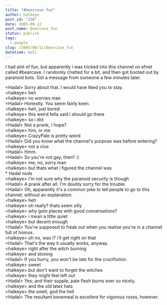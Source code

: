 ```yaml
---
title: "#bearcave fun"
author: halkeye
post_id: "138"
date: 2005-09-12
post_name: bearcave_fun
status: publish
tags:
  - people
slug: /2005/09/11/bearcave_fun
datetime: null
---
```


I had alot of fun, but apparently i was tricked into this channel on efnet called #bearcave. I randomly chatted for a bit, and then got booted out by paranoid bots. Got a message from someone a few minutes later.


&lt;Hadal&gt; Sorry about that. I would have liked you to stay.  
&lt;halkeye&gt; heh  
&lt;halkeye&gt; no worries man  
&lt;Hadal&gt; Honestly. You seem fairly keen.  
&lt;halkeye&gt; heh, just bored  
&lt;halkeye&gt; this weird fella said i should go there  
&lt;halkeye&gt; so i did  
&lt;Hadal&gt; Not a prank, I hope?  
&lt;halkeye&gt; him, or me  
&lt;halkeye&gt; CrazyPale is pretty weird  
&lt;Hadal&gt; Did you know what the channel's purpose was before entering?  
&lt;halkeye&gt; not a clue  
&lt;Hadal&gt; Hmm.  
&lt;Hadal&gt; So you're not gay, then? :)  
&lt;halkeye&gt; me, no, sorry man  
&lt;halkeye&gt; but thats what i figured the channel was  
\* Hadal nods  
&lt;halkeye&gt; i'm not sure why the paranoid security is though  
&lt;Hadal&gt; A prank after all. I'm doubly sorry for the trouble.  
&lt;Hadal&gt; Oh, apparently it's a common joke to tell people to go to this channel, without an explanation.  
&lt;halkeye&gt; heh  
&lt;halkeye&gt; oh really? thats seem silly  
&lt;halkeye&gt; why goto places with good conversations?  
&lt;halkeye&gt; i mean a little quiet  
&lt;halkeye&gt; but decent enough  
&lt;Hadal&gt; You're supposed to freak out when you realise you're in a channel full of homos.  
&lt;halkeye&gt; oh no, was i? i'll get right on that  
&lt;Hadal&gt; That's the way it usually works, anyway.  
&lt;halkeye&gt; right after the witch burning  
&lt;halkeye&gt; and stoning  
&lt;Hadal&gt; If you hurry, you won't be late for the crucifixtion.  
&lt;halkeye&gt; sweet  
&lt;halkeye&gt; but don't want to forget the witches  
&lt;halkeye&gt; they might feel left out  
&lt;Hadal&gt; Yes; and their supple, pale flesh burns ever so nicely.  
&lt;halkeye&gt; and the old latex hats  
&lt;halkeye&gt; the smell, god the hell  
&lt;Hadal&gt; The resultant bonemeal is excellent for vigorous roses, however.  
